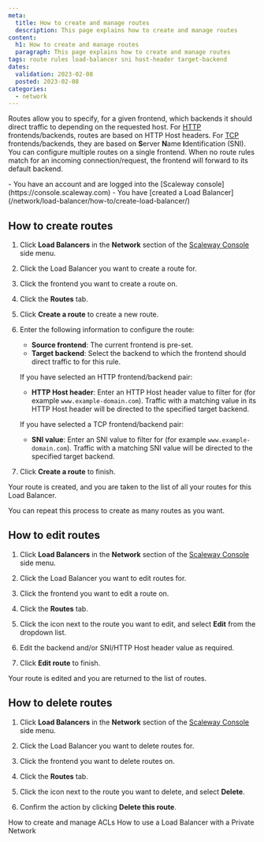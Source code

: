 ```yaml
---
meta:
  title: How to create and manage routes
  description: This page explains how to create and manage routes
content:
  h1: How to create and manage routes
  paragraph: This page explains how to create and manage routes
tags: route rules load-balancer sni host-header target-backend
dates:
  validation: 2023-02-08
  posted: 2023-02-08
categories:
  - network
---
```


Routes allow you to specify, for a given frontend, which backends it should direct traffic to depending on the requested host. For [HTTP](/network/load-balancer/concepts/#protocol) frontends/backends, routes are based on HTTP Host headers. For [TCP](/network/load-balancer/concepts/#protocol) frontends/backends, they are based on **S**erver **N**ame **I**dentification (SNI). You can configure multiple routes on a single frontend. When no route rules match for an incoming connection/request, the frontend will forward to its default backend.

<Macro id="iam-requirements" />
 
<Message type="requirement">
  - You have an account and are logged into the [Scaleway console](https://console.scaleway.com) 
  - You have [created a Load Balancer](/network/load-balancer/how-to/create-load-balancer/)
</Message>

## How to create routes

1. Click **Load Balancers** in the **Network** section of the [Scaleway Console](https://console.scaleway.com) side menu. 

2. Click the Load Balancer you want to create a route for.

3. Click the frontend you want to create a route on.

4. Click the **Routes** tab.

5. Click <Icon name="plus" /> **Create a route** to create a new route.

6. Enter the following information to configure the route:
    - **Source frontend**: The current frontend is pre-set.
    - **Target backend**: Select the backend to which the frontend should direct traffic to for this rule.

    If you have selected an HTTP frontend/backend pair:

    - **HTTP Host header**: Enter an HTTP Host header value to filter for (for example `www.example-domain.com`). Traffic with a matching value in its HTTP Host header will be directed to the specified target backend.

    If you have selected a TCP frontend/backend pair:

    - **SNI value**: Enter an SNI value to filter for (for example `www.example-domain.com`). Traffic with a matching SNI value will be directed to the specified target backend.

7. Click **Create a route** to finish.

  Your route is created, and you are taken to the list of all your routes for this Load Balancer.

  You can repeat this process to create as many routes as you want.

## How to edit routes

1. Click **Load Balancers** in the **Network** section of the [Scaleway Console](https://console.scaleway.com) side menu. 

2. Click the Load Balancer you want to edit routes for.

3. Click the frontend you want to edit a route on.

4. Click the **Routes** tab.

5. Click the <Icon name="more" /> icon next to the route you want to edit, and select **Edit** from the dropdown list.

6. Edit the backend and/or SNI/HTTP Host header value as required.

7. Click **Edit route** to finish. 

  Your route is edited and you are returned to the list of routes.

## How to delete routes

1. Click **Load Balancers** in the **Network** section of the [Scaleway Console](https://console.scaleway.com) side menu. 

2. Click the Load Balancer you want to delete routes for.

3. Click the frontend you want to delete routes on.

4. Click the **Routes** tab.

5. Click the <Icon name="more" /> icon next to the route you want to delete, and select **Delete**.

6. Confirm the action by clicking **Delete this route**.

<Navigation title="See Also">
  <PreviousButton to="/network/load-balancer/how-to/create-manage-acls/">How to create and manage ACLs</PreviousButton>
  <NextButton to="/network/load-balancer/how-to/use-with-private-network/">How to use a Load Balancer with a Private Network</NextButton>
</Navigation>